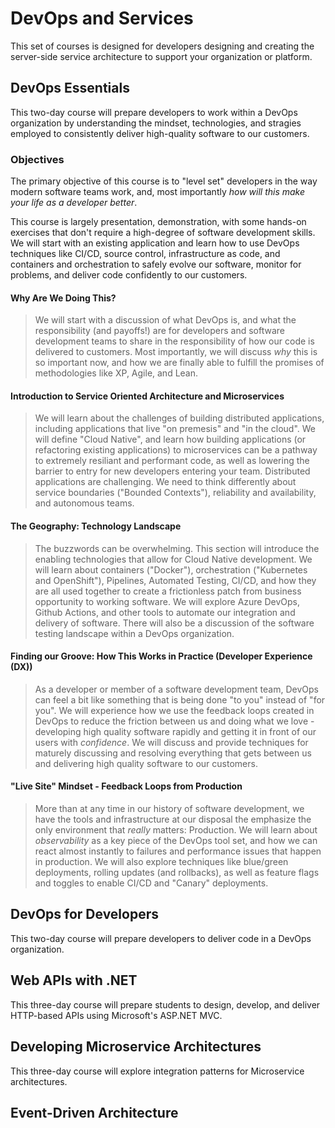 # DevOps and Services

This set of courses is designed for developers designing and creating the server-side service architecture to support your organization or platform.

## DevOps Essentials

This two-day course will prepare developers to work within a DevOps organization by understanding the mindset, technologies, and stragies employed to consistently deliver high-quality software to our customers.

### Objectives

The primary objective of this course is to "level set" developers in the way modern software teams work, and, most importantly _how will this make your life as a developer better_.

This course is largely presentation, demonstration, with some hands-on exercises that don't require a high-degree of software development skills. We will start with an existing application and learn how to use DevOps techniques like CI/CD, source control, infrastructure as code, and containers and orchestration to safely evolve our software, monitor for problems, and deliver code confidently to our customers.

#### Why Are We Doing This?

> We will start with a discussion of what DevOps is, and what the responsibility (and payoffs!) are for developers and software development teams to share in the responsibility of how our code is delivered to customers. Most importantly, we will discuss _why_ this is so important now, and how we are finally able to fulfill the promises of methodologies like XP, Agile, and Lean.

#### Introduction to Service Oriented Architecture and Microservices

> We will learn about the challenges of building distributed applications, including applications that live "on premesis" and "in the cloud". We will define "Cloud Native", and learn how building applications (or refactoring existing applications) to microservices can be a pathway to extremely resiliant and performant code, as well as lowering the barrier to entry for new developers entering your team. Distributed applications are challenging. We need to think differently about service boundaries ("Bounded Contexts"), reliability and availability, and autonomous teams.

#### The Geography: Technology Landscape

> The buzzwords can be overwhelming. This section will introduce the enabling technologies that allow for Cloud Native development. We will learn about containers ("Docker"), orchestration ("Kubernetes and OpenShift"), Pipelines, Automated Testing, CI/CD, and how they are all used together to create a frictionless patch from business opportunity to working software. We will explore Azure DevOps, Github Actions, and other tools to automate our integration and delivery of software. There will also be a discussion of the software testing landscape within a DevOps organization.

#### Finding our Groove: How This Works in Practice (Developer Experience (DX))

> As a developer or member of a software development team, DevOps can feel a bit like something that is being done "to you" instead of "for you". We will experience how we use the feedback loops created in DevOps to reduce the friction between us and doing what we love - developing high quality software rapidly and getting it in front of our users with _confidence_. We will discuss and provide techniques for maturely discussing and resolving everything that gets between us and delivering high quality software to our customers.

#### "Live Site" Mindset - Feedback Loops from Production

> More than at any time in our history of software development, we have the tools and infrastructure at our disposal the emphasize the only environment that _really_ matters: Production. We will learn about _observability_ as a key piece of the DevOps tool set, and how we can react almost instantly to failures and performance issues that happen in production. We will also explore techniques like blue/green deployments, rolling updates (and rollbacks), as well as feature flags and toggles to enable CI/CD and "Canary" deployments.

## DevOps for Developers

This two-day course will prepare developers to deliver code in a DevOps organization.

## Web APIs with .NET

This three-day course will prepare students to design, develop, and deliver HTTP-based APIs using Microsoft's ASP.NET MVC.

## Developing Microservice Architectures

This three-day course will explore integration patterns for Microservice architectures.

## Event-Driven Architecture
